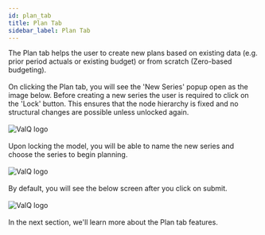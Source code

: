 ```yaml
---
id: plan_tab
title: Plan Tab
sidebar_label: Plan Tab
---
```


<div style={{textAlign: 'justify'}}>
The Plan tab helps the user to create new plans based on existing data (e.g. prior period actuals or existing budget)
or from scratch (Zero-based budgeting).
<br /> <br />
On clicking the Plan tab, you will see the 'New Series' popup open as the image below. Before creating a new series the user
is required to click on the 'Lock' button. This ensures that the node hierarchy is fixed and no structural changes are possible
unless unlocked again.
</div> <br />
<div style={{textAlign: 'center'}}>
<img alt="ValQ logo" src={useBaseUrl('/doc-images/plan/plan1.png')} />
</div> <br />
<div style={{textAlign: 'justify'}}>
Upon locking the model, you will be able to name the new series and choose the series to begin planning.
</div> <br />
<div style={{textAlign: 'center'}}>
<img alt="ValQ logo" src={useBaseUrl('/doc-images/plan/plan2.png')} />
</div> <br /> 
<div style={{textAlign: 'justify'}}>
By default, you will see the below screen after you click on submit.
</div> <br />
<div style={{textAlign: 'center'}}>
<img alt="ValQ logo" src={useBaseUrl('/doc-images/plan/plan3.png')} />
</div> <br />
<div style={{textAlign: 'justify'}}>
In the next section, we'll learn more about the Plan tab features.
</div>